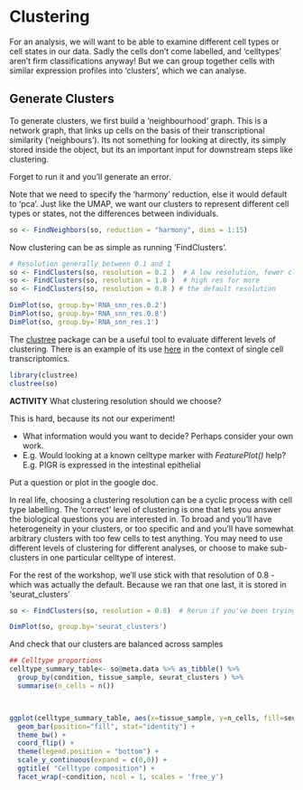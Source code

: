 # Clustering{#clustering}

For an analysis, we will want to be able to examine different cell types or cell states in our data. Sadly the cells don't come labelled, and 'celltypes' aren't firm classifications anyway! 
But we can group together cells with similar expression profiles into 'clusters', which we can analyse.


## Generate Clusters

To generate clusters, we first build a 'neighbourhood' graph. This is a network graph, that links up cells on the basis of their transcriptional similarity ('neighbours'). Its not something for looking at directly, its simply stored inside the object, but its an important input for downstream steps like clustering. 

Forget to run it and you'll generate an error.

Note that we need to specify the 'harmony' reduction, else it would default to 'pca'. Just like the UMAP, we want our clusters to represent different cell types or states, not the differences between individuals. 

```r
so <- FindNeighbors(so, reduction = "harmony", dims = 1:15)
```


Now clustering can be as simple as running 'FindClusters'. 
```r
# Resolution generally between 0.1 and 1
so <- FindClusters(so, resolution = 0.2 )  # A low resolution, fewer clusters
so <- FindClusters(so, resolution = 1.0 )  # high res for more
so <- FindClusters(so, resolution = 0.8 ) # the default resolution  
```


```r
DimPlot(so, group.by='RNA_snn_res.0.2')
DimPlot(so, group.by='RNA_snn_res.0.8')
DimPlot(so, group.by='RNA_snn_res.1')
```




The [clustree](https://doi.org/10.1093/gigascience/giy083) package can be a useful tool to evaluate different levels of clustering. There is an example of its use [here]( https://swbioinf.github.io/scRNAseqInR_Doco/clustering.html) in the context of single cell transcriptomics.

```r
library(clustree)
clustree(so)
```



::: {.rmdnote}

**ACTIVITY** What clustering resolution should we choose?

This is hard, because its not our experiment!

* What information would you want to decide? Perhaps consider your own work.
* E.g. Would looking at a known celltype marker with _FeaturePlot()_ help? E.g. PIGR is expressed in the intestinal epithelial 

Put a question or plot in the google doc.

<!--
Points to lead discussion:

* What's your want to thing about celltypes of interest in your study - T cell subtypes? o you really want epithelial subtypes. 

* Will one clustering level serve all? You can subtype or have multiple resolutions
* We don't even have celltype information yet! We can plot a few markers for a rough idea. 
* This is cyclic!
* You're the domain expert, you make the call...

-->
:::


In real life, choosing a clustering resolution can be a cyclic process with cell type labelling. The 'correct' level of clustering is one that lets you answer the biological questions you are interested in. To broad and you'll have heterogeneity in your clusters, or too specific and and you'll have somewhat arbitrary clusters with too few cells to test anything. You may need to use different levels of clustering for different analyses, or choose to make sub-clusters in one particular celltype of interest.


For the rest of the workshop, we'll use stick with that resolution of 0.8 - which was actually the default. Because we ran that one last, it is stored in 'seurat_clusters'

```r
so <- FindClusters(so, resolution = 0.8)  # Rerun if you've been trying other resolutions
```

```r
DimPlot(so, group.by='seurat_clusters')
```


And check that our clusters are balanced across samples

```r

## Celltype proportions
celltype_summary_table<- so@meta.data %>% as_tibble() %>%
  group_by(condition, tissue_sample, seurat_clusters ) %>%
  summarise(n_cells = n())



ggplot(celltype_summary_table, aes(x=tissue_sample, y=n_cells, fill=seurat_clusters)) +
  geom_bar(position="fill", stat="identity") +
  theme_bw() +
  coord_flip() +
  theme(legend.position = "bottom") +
  scale_y_continuous(expand = c(0,0)) +
  ggtitle( "Celltype composition") +
  facet_wrap(~condition, ncol = 1, scales = 'free_y')


```








